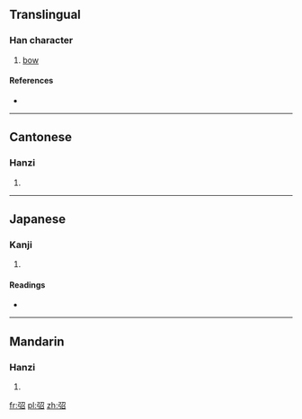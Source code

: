 ==Translingual==

===Han character===
{{Han char|rn=57|rad=弓|as=05|sn=8|four=1726<sub>2</sub>|canj=弓尸竹口 (NSHR)}}

# [[bow]]

====References====
* {{Han ref|kx=0358.010|dkj=09758|dj=0674.180|hdz=20994.060|uh=5F28|ud=24360|bh=CC70|bd=52336}}

----

==Cantonese==

===Hanzi===
{{yue-hanzi|jyut=[[ciu1]]|y=chiu1}}

# {{defn|lang=yue|sort=弓05}}

----

==Japanese==

===Kanji===
{{ja-kanji|grade=|rs=弓05}}

# {{defn|lang=ja|sort=弓05}}

====Readings====
* {{ja-readings|on=[[せう]] (seu)|kun=[[そりかえる]] (sorikaeru)}}

----

==Mandarin==

===Hanzi===
{{cmn-hanzi|pin=[[chāo]] ([[chao1]])|wg=ch'ao<sup>1</sup>}}

# {{defn|lang=cmn|sort=弓05}}

[[fr:弨]]
[[pl:弨]]
[[zh:弨]]